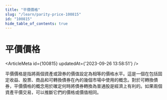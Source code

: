 ```yaml
---
title: "平價價格"
slug: "/learn/parity-price-100815"
id: "100815"
hide_table_of_contents: true
---
```



# 平價價格

<ArticleMeta id={100815} updatedAt={'2023-09-26 13:58:51'} />
<div className='border-solid border-b border-t-0 my-4 border-[var(--ifm-color-gray-300)]' />

平價價格是指將兩個資產或證券的價值設定為相等的價格水平。這是一個在包括固定收益、股票、商品和可轉換債券在內的幾個市場中使用的概念。對於可轉換債券，平價價格的概念用於確定何時將債券轉換為普通股是經濟上有利的。如果兩個資產平價交易，可以推斷它們的價格或價值相同。
